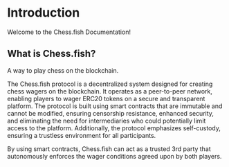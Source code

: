 # Introduction
 
Welcome to the Chess.fish Documentation!

## What is Chess.fish?

A way to play chess on the blockchain.


The Chess.fish protocol is a decentralized system designed for creating chess wagers on the blockchain. It operates as a peer-to-peer network, enabling players to wager ERC20 tokens on a secure and transparent platform. The protocol is built using smart contracts that are immutable and cannot be modified, ensuring censorship resistance, enhanced security, and eliminating the need for intermediaries who could potentially limit access to the platform. Additionally, the protocol emphasizes self-custody, ensuring a trustless environment for all participants.


By using smart contracts, Chess.fish can act as a trusted 3rd party that autonomously enforces the wager conditions agreed upon by both players.




